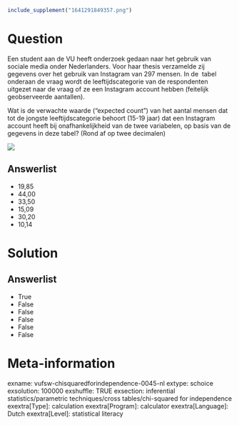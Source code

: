 ```r
include_supplement("1641291849357.png")
```

Question
========
Een student aan de VU heeft onderzoek gedaan naar het gebruik van
sociale media onder Nederlanders. Voor haar thesis verzamelde zij
gegevens over het gebruik van Instagram van 297 mensen. In de  tabel
onderaan de vraag wordt de leeftijdscategorie van de respondenten
uitgezet naar de vraag of ze een Instagram account hebben (feitelijk
geobserveerde aantallen).  
  
Wat is de verwachte waarde (“expected count”) van het aantal mensen dat
tot de jongste leeftijdscategorie behoort (15-19 jaar) dat een Instagram
account heeft bij onafhankelijkheid van de twee variabelen, op basis van
de gegevens in deze tabel? (Rond af op twee decimalen)  
  
![](1641291849357.png)

Answerlist
----------
* 19,85
* 44,00
* 33,50
* 15,09
* 30,20
* 10,14

Solution
========










Answerlist
----------
* True
* False
* False
* False
* False
* False

Meta-information
================
exname: vufsw-chisquaredforindependence-0045-nl
extype: schoice
exsolution: 100000
exshuffle: TRUE
exsection: inferential statistics/parametric techniques/cross tables/chi-squared for independence
exextra[Type]: calculation
exextra[Program]: calculator
exextra[Language]: Dutch
exextra[Level]: statistical literacy

